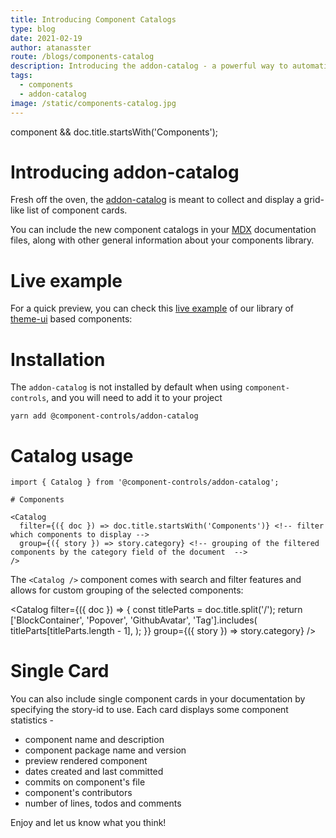 ```yaml
---
title: Introducing Component Catalogs
type: blog
date: 2021-02-19
author: atanasster
route: /blogs/components-catalog
description: Introducing the addon-catalog - a powerful way to automatically create catalog pages from your existing components story examples.
tags:
  - components
  - addon-catalog
image: /static/components-catalog.jpg
---
```



  component && doc.title.startsWith('Components');

# Introducing addon-catalog

Fresh off the oven, the [addon-catalog](https://github.com/ccontrols/component-controls/tree/master/plugins/addon-catalog) is meant to collect and display a grid-like list of component cards.

You can include the new component catalogs in your [MDX](https://component-controls.com/tutorial/esmodules-stories) documentation files, along with other general information about your components library.

# Live example

For a quick preview, you can check this [live example](/api/components-index) of our library of [theme-ui](https://theme-ui.com) based components:

# Installation

The `addon-catalog` is not installed by default when using `component-controls`, and you will need to add it to your project

```
yarn add @component-controls/addon-catalog
```

# Catalog usage

```mdx:title=Components/index.mdx
import { Catalog } from '@component-controls/addon-catalog';

# Components

<Catalog
  filter={({ doc }) => doc.title.startsWith('Components')} <!-- filter which components to display -->
  group={({ story }) => story.category} <!-- grouping of the filtered components by the category field of the document  -->
/>
```

The `<Catalog />` component comes with search and filter features and allows for custom grouping of the selected components:

<Catalog
  filter={({ doc }) => {
    const titleParts = doc.title.split('/');
    return ['BlockContainer', 'Popover', 'GithubAvatar', 'Tag'].includes(
      titleParts[titleParts.length - 1],
    );
  }}
  group={({ story }) => story.category}
/>

# Single Card

You can also include single component cards in your documentation by specifying the story-id to use. Each card displays some component statistics -

- component name and description
- component package name and version
- preview rendered component
- dates created and last committed
- commits on component's file
- component's contributors
- number of lines, todos and comments

<Playground>
  <ComponentCard id="components-githubavatarlist--overview" />
</Playground>

Enjoy and let us know what you think!

